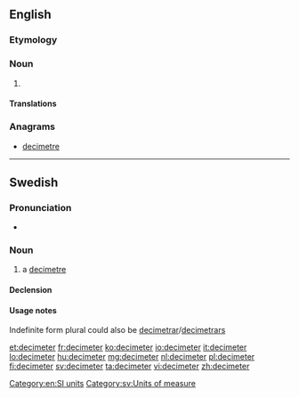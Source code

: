 {{also|deciméter}}
==English==

===Etymology===
{{prefix|deci|meter|lang=en}}

===Noun===
{{en-noun}}

# {{alternative spelling of|decimetre|from=US}}

====Translations====
{{trans-see|decimetre}}

===Anagrams===
* [[decimetre#English|decimetre]]

[[Category:en:SI units]]

----

==Swedish==

===Pronunciation===
* {{IPA|/dɛsɪˈmeːtɛr/|/ˈdɛsɪmeːtɛr/|lang=sv}}

===Noun===
{{sv-noun|c}}

# a [[decimetre]]

====Declension====
{{sv-noun-irreg-c|2=decimetern|3=decimeter|4=decimeterna}}

====Usage notes====
Indefinite form plural could also be [[decimetrar]]/[[decimetrars]]

[[Category:sv:Units of measure]]

[[et:decimeter]]
[[fr:decimeter]]
[[ko:decimeter]]
[[io:decimeter]]
[[it:decimeter]]
[[lo:decimeter]]
[[hu:decimeter]]
[[mg:decimeter]]
[[nl:decimeter]]
[[pl:decimeter]]
[[fi:decimeter]]
[[sv:decimeter]]
[[ta:decimeter]]
[[vi:decimeter]]
[[zh:decimeter]]